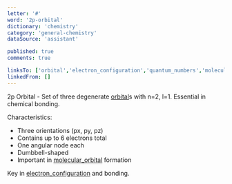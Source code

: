 ```yaml
---
letter: '#'
word: '2p-orbital'
dictionary: 'chemistry'
category: 'general-chemistry'
dataSource: 'assistant'

published: true
comments: true

linksTo: ['orbital','electron_configuration','quantum_numbers','molecular_orbital']
linkedFrom: []
---
```


<a id="2p_orbital">2p Orbital</a> - Set of three degenerate [orbital](#orbital)s with n=2, l=1. Essential in chemical bonding.

Characteristics:
- Three orientations (px, py, pz)
- Contains up to 6 electrons total
- One angular node each
- Dumbbell-shaped
- Important in [molecular_orbital](#molecular_orbital) formation

Key in [electron_configuration](#electron_configuration) and bonding.
